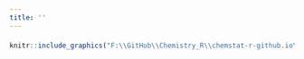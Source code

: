 ```yaml
---
title: ''
---
```



<div style="margin-bottom:20px;">
</div>

```r
knitr::include_graphics("F:\\GitHub\\Chemistry_R\\chemstat-r-github.io\\Image\\PNG_FILE_03\\curve_fitting.png")
```

<div style="margin-bottom:20px;">
</div>
